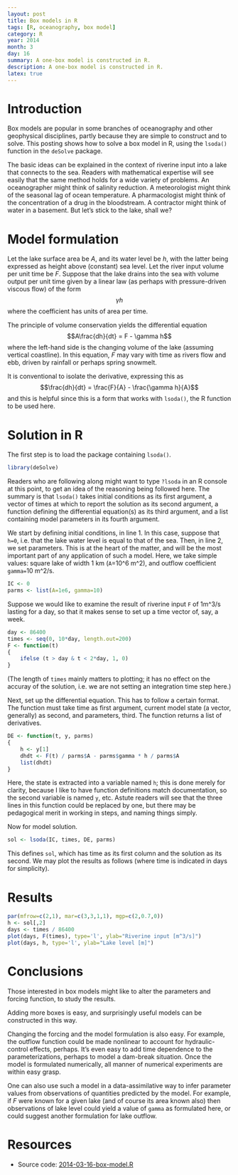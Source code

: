 ```yaml
---
layout: post
title: Box models in R
tags: [R, oceanography, box model]
category: R
year: 2014
month: 3
day: 16
summary: A one-box model is constructed in R.
description: A one-box model is constructed in R.
latex: true
---
```


# Introduction

Box models are popular in some branches of oceanography and other geophysical disciplines, partly because they are simple to construct and to solve.  This posting shows how to solve a box model in R, using the ``lsoda()`` function in the ``deSolve`` package.

The basic ideas can be explained in the context of riverine input into a lake that connects to the sea.  Readers with mathematical expertise will see easily that the same method holds for a wide variety of problems. An oceanographer might think of salinity reduction.  A meteorologist might think of the seasonal lag of ocean temperature.  A pharmacologist might think of the concentration of a drug in the bloodstream.  A contractor might think of water in a basement.  But let's stick to the lake, shall we?


# Model formulation

Let the lake surface area be *A*, and its water level be *h*, with the latter being expressed as height above (constant) sea level.  Let the river input volume per unit time be *F*.   Suppose that the lake drains into the sea with volume output per unit time given by a linear law (as perhaps with pressure-driven viscous flow) of the form $$\gamma h$$ where the coefficient has units of area per time.



The principle of volume conservation yields the differential equation
$$A\frac{dh}{dt} = F - \gamma h$$
where the left-hand side is the changing volume of the lake (assuming vertical coastline).  In this equation, *F* may vary with time as rivers flow and ebb, driven by rainfall or perhaps spring snowmelt.

It is conventional to isolate the derivative, expressing this as
$$\frac{dh}{dt} = \frac{F}{A} - \frac{\gamma h}{A}$$
and this is helpful since this is a form that works with ``lsoda()``, the R function to be used here.


# Solution in R

The first step is to load the package containing ``lsoda()``.

```r
library(deSolve)
```

Readers who are following along might want to type ``?lsoda`` in an R console at this point, to get an idea of the reasoning being followed here.  The summary is that ``lsoda()`` takes initial conditions as its first argument, a vector of times at which to report the solution as its second argument, a function defining the differential equation(s) as its third argument, and a list containing model parameters in its fourth argument.

We start by defining initial conditions, in line 1.  In this case, suppose that ``h=0``, i.e. that the lake water level is equal to that of the sea.  Then, in line 2, we set parameters.  This is at the heart of the matter, and will be the most important part of any application of such a model.  Here, we take simple values: square lake of width 1 km (``A``=10^6 m^2), and outflow coefficient ``gamma=``10 m^2/s.


```r
IC <- 0
parms <- list(A=1e6, gamma=10)
```

Suppose we would like to examine the result of riverine input ``F`` of 1m^3/s lasting for a day, so that it makes sense to set up a time vector of, say, a week.

```r
day <- 86400
times <- seq(0, 10*day, length.out=200)
F <- function(t)
{
    ifelse (t > day & t < 2*day, 1, 0)
}
```
(The length of ``times`` mainly matters to plotting; it has no effect on the accuray of the solution, i.e. we are not setting an integration time step here.)

Next, set up the differential equation.  This has to follow a certain format.  The function must take time as first argument, current model state (a vector, generally) as second, and parameters, third.  The function returns a list of derivatives.


```r
DE <- function(t, y, parms)
{
    h <- y[1]
    dhdt <- F(t) / parms$A - parms$gamma * h / parms$A
    list(dhdt)
}
```
Here, the state is extracted into a variable named ``h``; this is done merely for clarity, because I like to have function definitions match documentation, so the second variable is named ``y``, etc.  Astute readers will see that the three lines in this function could be replaced by one, but there may be pedagogical merit in working in steps, and naming things simply.

Now for model solution.
```r
sol <- lsoda(IC, times, DE, parms)
```

This defines ``sol``, which has time as its first column and the solution as its second.  We may plot the results as follows (where time is indicated in days for simplicity).

# Results

```r
par(mfrow=c(2,1), mar=c(3,3,1,1), mgp=c(2,0.7,0))
h <- sol[,2]
days <- times / 86400
plot(days, F(times), type='l', ylab="Riverine input [m^3/s]")
plot(days, h, type='l', ylab="Lake level [m]")
```

# Conclusions

Those interested in box models might like to alter the parameters and forcing function, to study the results.  

Adding more boxes is easy, and surprisingly useful models can be constructed in this way.  

Changing the forcing and the model formulation is also easy.  For example, the outflow function could be made nonlinear to account for hydraulic-control effects, perhaps.  It's even easy to add time dependence to the parameterizations, perhaps to model a dam-break situation.  Once the model is formulated numerically, all manner of numerical experiments are within easy grasp.  

One can also use such a model in a data-assimilative way to infer parameter values from observations of quantities predicted by the model.  For example, if $F$ were known for a given lake (and of course its area known also) then observations of lake level could yield a value of ``gamma`` as formulated here, or could suggest another formulation for lake outflow.

# Resources
* Source code: [2014-03-16-box-model.R]({{ site.url }}/assets/2014-03-16-box-model.R)
